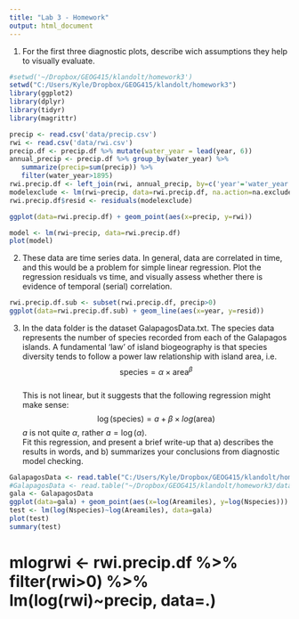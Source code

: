 ```yaml
---
title: "Lab 3 - Homework"
output: html_document
---
```


1. For the first three diagnostic plots, describe wich assumptions they help to visually evaluate.

```r
#setwd('~/Dropbox/GEOG415/klandolt/homework3')
setwd("C:/Users/Kyle/Dropbox/GEOG415/klandolt/homework3")
library(ggplot2)
library(dplyr)
library(tidyr)
library(magrittr)

precip <- read.csv('data/precip.csv')
rwi <- read.csv('data/rwi.csv')
precip.df <- precip.df %>% mutate(water_year = lead(year, 6))
annual_precip <- precip.df %>% group_by(water_year) %>% 
   summarize(precip=sum(precip)) %>%
   filter(water_year>1895)
rwi.precip.df <- left_join(rwi, annual_precip, by=c('year'='water_year'))
modelexclude <- lm(rwi~precip, data=rwi.precip.df, na.action=na.exclude)
rwi.precip.df$resid <- residuals(modelexclude)


```

```r
ggplot(data=rwi.precip.df) + geom_point(aes(x=precip, y=rwi))
```

```r
model <- lm(rwi~precip, data=rwi.precip.df)
plot(model)
```




2. These data are time series data.  In general, data are correlated in time, and this would be a problem for simple linear regression.  Plot the regression residuals vs time, and visually assess whether there is evidence of temporal (serial) correlation.

```r
rwi.precip.df.sub <- subset(rwi.precip.df, precip>0)
ggplot(data=rwi.precip.df.sub) + geom_line(aes(x=year, y=resid))


```



3. In the data folder is the dataset GalapagosData.txt.  The species data represents the number of species recorded from each of the Galapagos islands. A fundamental 'law' of island biogeography is that species diversity tends to follow a power law relationship with island area, i.e. $$\mbox{species} = \alpha\times{\mbox{area}^\beta}$$  
This is not linear, but it suggests that the following regression might make sense: 
$$\log(\mbox{species}) = a + \beta \times log(\mbox{area})$$
$a$ is not quite $\alpha$, rather $a=\log(\alpha)$.  
Fit this regression, and present a brief write-up that a) describes the results in words, and b) summarizes your conclusions from diagnostic model checking.

```r
GalapagosData <- read.table("C:/Users/Kyle/Dropbox/GEOG415/klandolt/homework3/data/GalapagosData.txt", header=TRUE, quote="\"")
#GalapagosData <- read.table("~/Dropbox/GEOG415/klandolt/homework3/data/GalapagosData.txt", header=TRUE, quote="\"")
gala <- GalapagosData
ggplot(data=gala) + geom_point(aes(x=log(Areamiles), y=log(Nspecies)))
test <- lm(log(Nspecies)~log(Areamiles), data=gala)
plot(test)
summary(test)
```


# mlogrwi <- rwi.precip.df %>% filter(rwi>0) %>% lm(log(rwi)~precip, data=.)


